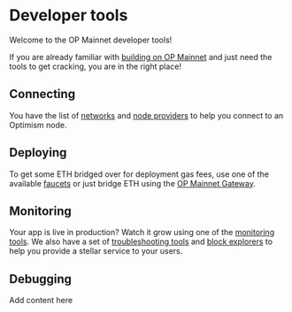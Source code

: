 # Developer tools

Welcome to the OP Mainnet developer tools!

If you are already familiar with [building on OP Mainnet](../developers/README.md) and just need the tools to get cracking, you are in the right place!

## Connecting

You have the list of [networks](./networks.md) and [node providers](./providers.md) to help you connect to an Optimism node.

## Deploying

To get some ETH bridged over for deployment gas fees, use one of the available [faucets](./faucets.md) or just bridge ETH using the [OP Mainnet Gateway](https://gateway.optimism.io/).

## Monitoring

Your app is live in production? Watch it grow using one of the [monitoring tools](./monitoring.md). We also have a set of [troubleshooting tools](./debugging.md) and [block explorers](./explorers.md) to help you provide a stellar service to your users.

## Debugging

Add content here